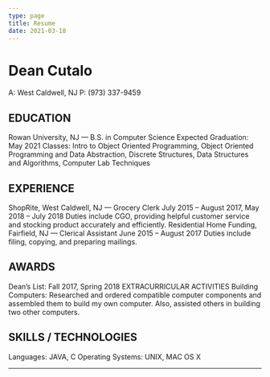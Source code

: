 ```yaml
---
type: page
title: Resume
date: 2021-03-18
---
```


# Dean Cutalo 
​A: West Caldwell, NJ P:​ (​973) 337-9459

## EDUCATION
Rowan University, NJ​ — B.S. in Computer Science Expected Graduation: May 2021
Classes: Intro to Object Oriented Programming, Object Oriented Programming and
Data Abstraction, Discrete Structures, Data Structures and Algorithms, Computer
Lab Techniques

## EXPERIENCE
ShopRite, West Caldwell, NJ​ — Grocery Clerk July 2015 – August 2017, May 2018 – July 2018
Duties include CGO, providing helpful customer service and stocking product
accurately and efficiently.
Residential Home Funding, Fairfield, NJ ​— Clerical Assistant June 2015 – August 2017
Duties include filing, copying, and preparing mailings.

## AWARDS
Dean’s List:​ ​Fall 2017, Spring 2018 EXTRACURRICULAR ACTIVITIES
Building Computers:​ ​Researched and ordered compatible computer components and assembled them to build my own computer. Also, assisted others in building two other computers.

## SKILLS / TECHNOLOGIES
Languages:​ ​JAVA, C Operating Systems:​ UNIX, MAC OS X

---